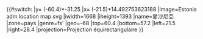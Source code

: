 {{#switch:{{{1}}}
|y= ({{{2}}}-60.4)*-31.25
|x= ({{{3}}}-21.5)*14.492753623188
|image=Estonia adm location map.svg
|iwidth=1668
|iheight=1393
|name=愛沙尼亞
|zone=pays
|genre=fs'
|geo=-68
|top=60.4
|bottom=57.2
|left=21.5
|right=28.4
|projection=Projection équirectangulaire
}}<noinclude>{{Location map/Info|Estonia}}
{{Documentation}}
</noinclude>